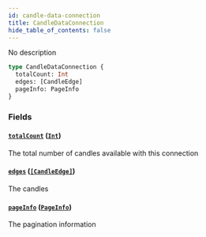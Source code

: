 ```yaml
---
id: candle-data-connection
title: CandleDataConnection
hide_table_of_contents: false
---
```



No description

```graphql
type CandleDataConnection {
  totalCount: Int
  edges: [CandleEdge]
  pageInfo: PageInfo
}
```


### Fields

#### [`totalCount`](#) ([`Int`](/docs/mainnet/graphql/scalars/int))

The total number of candles available with this connection


#### [`edges`](#) ([`[CandleEdge]`](/docs/mainnet/graphql/objects/candle-edge))

The candles


#### [`pageInfo`](#) ([`PageInfo`](/docs/mainnet/graphql/objects/page-info))

The pagination information




